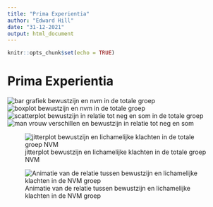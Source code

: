 ```yaml
---
title: "Prima Experientia"
author: "Edward Hill"
date: "31-12-2021"
output: html_document
---
```


```r
knitr::opts_chunk$set(echo = TRUE)
```

# Prima Experientia

![bar grafiek bewustzijn en nvm in de totale groep](https://raw.githubusercontent.com/EdwardHill15/Data/main/Prima%20Experientia/bar_t_earthly.png)
![boxplot bewustzijn en nvm in de totale groep](https://raw.githubusercontent.com/EdwardHill15/Data/main/Prima%20Experientia/boxplot_t_natural.png)
![scatterplot bewustzijn in relatie tot neg en som in de totale groep](https://raw.githubusercontent.com/EdwardHill15/Data/main/Prima%20Experientia/Scatter_t_natural.png)
![man vrouw verschillen en bewustzijn in relatie tot neg en som](https://raw.githubusercontent.com/EdwardHill15/Data/main/Prima%20Experientia/Scatter_mf_natural.png)


![jitterplot bewustzijn en lichamelijke klachten in de totale groep NVM](https://raw.githubusercontent.com/EdwardHill15/Data/main/Prima%20Experientia/jitter_som.png)

![Animatie van de relatie tussen bewustzijn en lichamelijke klachten in de NVM groep](https://raw.githubusercontent.com/EdwardHill15/Data/main/Prima%20Experientia/bewustzijn_som.gif)




